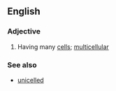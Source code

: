 ==English==

===Adjective===
{{en-adj}}

# {{label|en|of an organism}} Having many [[cell]]s; [[multicellular]]

===See also===
* [[unicelled]]